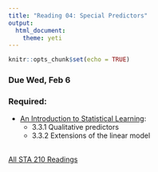 ```yaml
---
title: "Reading 04: Special Predictors"
output: 
  html_document: 
    theme: yeti
---
```


```r
knitr::opts_chunk$set(echo = TRUE)
```

### Due Wed, Feb 6

### Required:

- [An Introduction to Statistical Learning](http://www-bcf.usc.edu/~gareth/ISL/ISLR%20Seventh%20Printing.pdf):
    - 3.3.1 Qualitative predictors
    - 3.3.2 Extensions of the linear model
<br>
<br>

[All STA 210 Readings](https://www2.stat.duke.edu/courses/Spring19/sta210.001/reading/readings.html)

